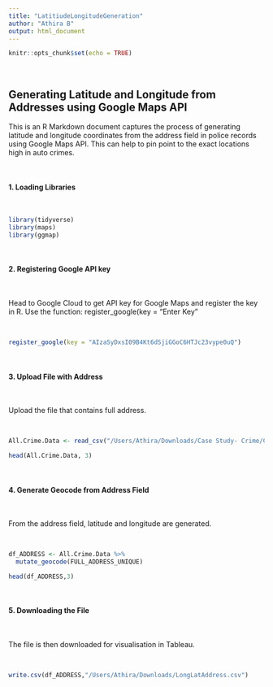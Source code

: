 ```yaml
---
title: "LatitiudeLongitudeGeneration"
author: "Athira B"
output: html_document
---
```


```r
knitr::opts_chunk$set(echo = TRUE)
```

<br>

## Generating Latitude and Longitude from Addresses using Google Maps API

This is an R Markdown document captures the process of generating latitude and longitude coordinates from the address field in police records using Google Maps API. This can help to pin point to the exact locations high in auto crimes.

<br>

#### 1. Loading Libraries

<br>

```r
library(tidyverse) 
library(maps)  
library(ggmap)
```

<br>

#### 2. Registering Google API key

<br>

Head to Google Cloud to get API key for Google Maps and register the key in R.
Use the function: register_google(key = "Enter Key"

<br>

```r
register_google(key = "AIzaSyDxsI09B4Kt6dSjiGGoC6HTJc23vype0uQ")
```

<br>

#### 3. Upload File with Address

<br>

Upload the file that contains full address.

<br>

```r
All.Crime.Data <- read_csv("/Users/Athira/Downloads/Case Study- Crime/Cali PD/ALL/ADDRESS UNIQUE.csv", show_col_types = FALSE)

head(All.Crime.Data, 3)
```

<br>


#### 4. Generate Geocode from Address Field

<br>

From the address field, latitude and longitude are generated.

<br>

```r
df_ADDRESS <- All.Crime.Data %>% 
  mutate_geocode(FULL_ADDRESS_UNIQUE)
```

```r
head(df_ADDRESS,3)
```


<br>

#### 5. Downloading the File

<br>

The file is then downloaded for visualisation in Tableau.

<br>

```r
write.csv(df_ADDRESS,"/Users/Athira/Downloads/LongLatAddress.csv")
```

<br>


